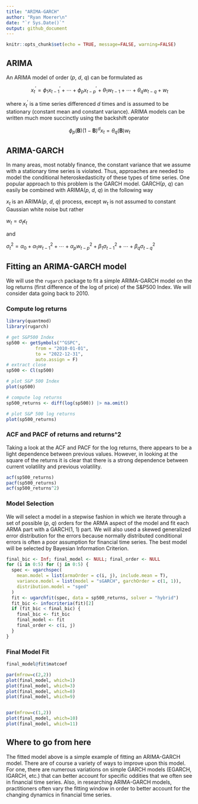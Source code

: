 ```yaml
---
title: "ARIMA-GARCH"
author: "Ryan Moerer\n"
date: "`r Sys.Date()`"
output: github_document
---
```


```r
knitr::opts_chunk$set(echo = TRUE, message=FALSE, warning=FALSE)
```

## ARIMA

An ARIMA model of order ($p$, $d$, $q$) can be formulated as 

$$
x_t^\prime = \phi_1x^\prime_{t-1} + \cdots+\phi_px^\prime_{t-p}+\theta_1w_{t-1}+\cdots+\theta_qw_{t-q}+w_t
$$

where $x^\prime_{t}$ is a time series differenced $d$ times and is assumed to be stationary (constant mean and constant variance). ARIMA models can be written much more succinctly using the backshift operator

$$
\phi_p(\textbf{B})(1-\textbf{B})^dx_t=\theta_q(\textbf{B})w_t
$$

## ARIMA-GARCH

In many areas, most notably finance, the constant variance that we assume with a stationary time series is violated. Thus, approaches are needed to model the conditional heteroskedasticity of these types of time series. One popular approach to this problem is the GARCH model. GARCH($p$, $q$) can easily be combined with ARIMA($p$, $d$, $q$) in the following way

${x_t}$ is an ARIMA($p$, $d$, $q$) process, except $w_t$ is not assumed to constant Gaussian white noise but rather

$w_t = \sigma_t\epsilon_t$

and 

$\sigma^2_t = \alpha_0 + \alpha_1w^2_{t-1} + \cdots+\alpha_pw^2_{t-p}+\beta_1\sigma^2_{t-1}+ \cdots + \beta_q\sigma^2_{t-q}$

## Fitting an ARIMA-GARCH model

We will use the `rugarch` package to fit a simple ARIMA-GARCH model on the log returns (first difference of the log of price) of the S&P500 Index. We will consider data going back to 2010.

### Compute log returns

```r
library(quantmod)
library(rugarch)

# get S&P500 Index
sp500 <- getSymbols("^GSPC",
           from = "2010-01-01",
           to = "2022-12-31",
           auto.assign = F)
# extract close
sp500 <- Cl(sp500)

# plot S&P 500 Index
plot(sp500)

# compute log returns
sp500_returns <- diff(log(sp500)) |> na.omit()

# plot S&P 500 log returns
plot(sp500_returns)
```

### ACF and PACF of returns and returns^2

Taking a look at the ACF and PACF for the log returns, there appears to be a light dependence between previous values. However, in looking at the square of the returns it is clear that there is a strong dependence between current volatility and previous volatility. 

```r
acf(sp500_returns)
pacf(sp500_returns)
acf(sp500_returns^2)
```

### Model Selection

We will select a model in a stepwise fashion in which we iterate through a set of possible ($p$, $q$) orders for the ARMA aspect of the model and fit each ARMA part with a GARCH(1, 1) part. We will also used a skewed generalized error distribution for the errors because normally distributed conditional errors is often a poor assumption for financial time series. The best model will be selected by Bayesian Information Criterion.

```r
final_bic <- Inf; final_model <- NULL; final_order <- NULL
for (i in 0:5) for (j in 0:5) {
  spec <- ugarchspec(
    mean.model = list(armaOrder = c(i, j), include.mean = T),
    variance.model = list(model = "sGARCH", garchOrder = c(1, 1)),
    distribution.model = "sged"
  )
  fit <- ugarchfit(spec, data = sp500_returns, solver = "hybrid")
  fit_bic <- infocriteria(fit)[2]
  if (fit_bic < final_bic) {
    final_bic <- fit_bic
    final_model <- fit
    final_order <- c(i, j)
  }
}
```


### Final Model Fit

```r
final_model@fit$matcoef
```


``` r
par(mfrow=c(2,2))
plot(final_model, which=1)
plot(final_model, which=3)
plot(final_model, which=8)
plot(final_model, which=9)


par(mfrow=c(1,2))
plot(final_model, which=10)
plot(final_model, which=11)
```

## Where to go from here

The fitted model above is a simple example of fitting an ARIMA-GARCH model. There are of course a variety of ways to improve upon this model. For one, there are numerous variations on simple GARCH models (EGARCH, IGARCH, etc.) that can better account for specific oddities that we often see in financial time series. Also, in researching ARIMA-GARCH models, practitioners often vary the fitting window in order to better account for the changing dynamics in financial time series.
